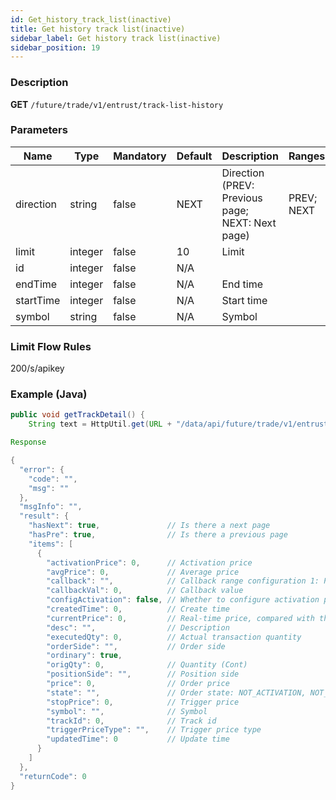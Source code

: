 ```yaml
---
id: Get_history_track_list(inactive)
title: Get history track list(inactive)
sidebar_label: Get history track list(inactive)
sidebar_position: 19
---
```


### Description

**GET** `/future/trade/v1/entrust/track-list-history`

### Parameters

| Name | Type | Mandatory | Default | Description | Ranges |
| --- | --- | --- | --- | --- | --- |
| direction | string | false | NEXT | Direction (PREV: Previous page; NEXT: Next page) | PREV; NEXT |
| limit | integer | false | 10 | Limit |  |
| id | integer | false | N/A |  |  |
| endTime | integer | false | N/A | End time |  |
| startTime | integer | false | N/A | Start time |  |
| symbol | string | false | N/A | Symbol |  |

### Limit Flow Rules

200/s/apikey

### Example (Java)

```java
public void getTrackDetail() {
    String text = HttpUtil.get(URL + "/data/api/future/trade/v1/entrust/track-list-history");

Response

{
  "error": {
    "code": "",
    "msg": ""
  },
  "msgInfo": "",
  "result": {
    "hasNext": true,               // Is there a next page
    "hasPre": true,                // Is there a previous page
    "items": [
      {
        "activationPrice": 0,      // Activation price
        "avgPrice": 0,             // Average price
        "callback": "",            // Callback range configuration 1: PROPORTION 2: FIXED
        "callbackVal": 0,          // Callback value
        "configActivation": false, // Whether to configure activation price
        "createdTime": 0,          // Create time
        "currentPrice": 0,         // Real-time price, compared with the activation price and order price
        "desc": "",                // Description
        "executedQty": 0,          // Actual transaction quantity
        "orderSide": "",           // Order side
        "ordinary": true,
        "origQty": 0,              // Quantity (Cont)
        "positionSide": "",        // Position side
        "price": 0,                // Order price
        "state": "",               // Order state: NOT_ACTIVATION, NOT_TRIGGERED, TRIGGERING, TRIGGERED, USER_REVOCATION, PLATFORM_REVOCATION, EXPIRED, DELEGATION_FAILED
        "stopPrice": 0,            // Trigger price
        "symbol": "",              // Symbol
        "trackId": 0,              // Track id
        "triggerPriceType": "",    // Trigger price type
        "updatedTime": 0           // Update time
      }
    ]
  },
  "returnCode": 0
}
```
